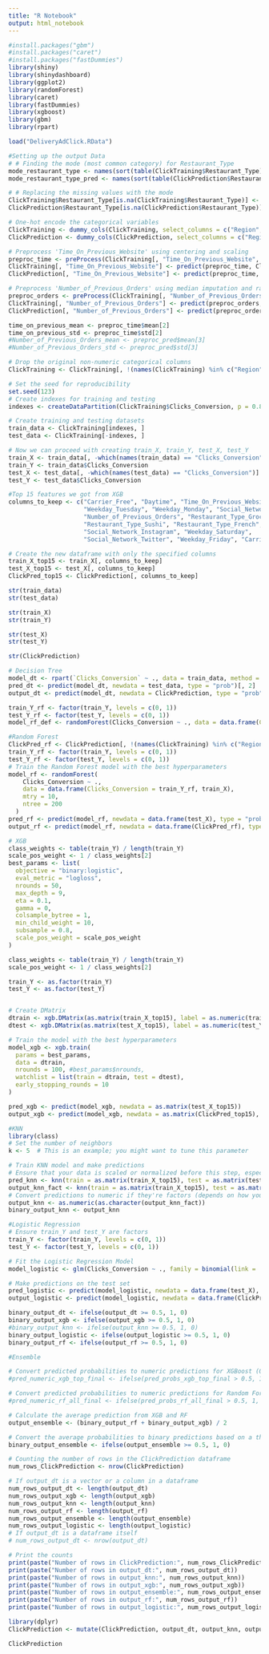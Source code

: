 ---
title: "R Notebook"
output: html_notebook
---



```{r}

#install.packages("gbm")
#install.packages("caret")
#install.packages("fastDummies")
library(shiny)
library(shinydashboard)
library(ggplot2)
library(randomForest)
library(caret)
library(fastDummies)
library(xgboost)
library(gbm)
library(rpart)
```


```{r}
load("DeliveryAdClick.RData")

#Setting up the output Data
# # Finding the mode (most common category) for Restaurant_Type
mode_restaurant_type <- names(sort(table(ClickTraining$Restaurant_Type), decreasing = TRUE))[1]
mode_restaurant_type_pred <- names(sort(table(ClickPrediction$Restaurant_Type), decreasing = TRUE))[1]

# # Replacing the missing values with the mode
ClickTraining$Restaurant_Type[is.na(ClickTraining$Restaurant_Type)] <- mode_restaurant_type
ClickPrediction$Restaurant_Type[is.na(ClickPrediction$Restaurant_Type)] <- mode_restaurant_type_pred

# One-hot encode the categorical variables
ClickTraining <- dummy_cols(ClickTraining, select_columns = c("Region", "Carrier", "Weekday", "Social_Network", "Restaurant_Type"))
ClickPrediction <- dummy_cols(ClickPrediction, select_columns = c("Region", "Carrier", "Weekday", "Social_Network", "Restaurant_Type"))

# Preprocess 'Time_On_Previous_Website' using centering and scaling
preproc_time <- preProcess(ClickTraining[, "Time_On_Previous_Website", drop = FALSE], method = c("center", "scale"))
ClickTraining[, "Time_On_Previous_Website"] <- predict(preproc_time, ClickTraining[, "Time_On_Previous_Website", drop = FALSE])
ClickPrediction[, "Time_On_Previous_Website"] <- predict(preproc_time, ClickPrediction[, "Time_On_Previous_Website", drop = FALSE])

# Preprocess 'Number_of_Previous_Orders' using median imputation and range normalization
preproc_orders <- preProcess(ClickTraining[, "Number_of_Previous_Orders", drop = FALSE], method = c("medianImpute", "range"))
ClickTraining[, "Number_of_Previous_Orders"] <- predict(preproc_orders, ClickTraining[, "Number_of_Previous_Orders", drop = FALSE])
ClickPrediction[, "Number_of_Previous_Orders"] <- predict(preproc_orders, ClickPrediction[, "Number_of_Previous_Orders", drop = FALSE])

time_on_previous_mean <- preproc_time$mean[2]
time_on_previous_std <- preproc_time$std[2]
#Number_of_Previous_Orders_mean <- preproc_pred$mean[3]
#Number_of_Previous_Orders_std <- preproc_pred$std[3]

# Drop the original non-numeric categorical columns
ClickTraining <- ClickTraining[, !(names(ClickTraining) %in% c("Region", "Carrier", "Weekday", "Social_Network", "Restaurant_Type"))]

# Set the seed for reproducibility
set.seed(123)
# Create indexes for training and testing
indexes <- createDataPartition(ClickTraining$Clicks_Conversion, p = 0.8, list = FALSE)

# Create training and testing datasets
train_data <- ClickTraining[indexes, ]
test_data <- ClickTraining[-indexes, ]

# Now we can proceed with creating train_X, train_Y, test_X, test_Y
train_X <- train_data[, -which(names(train_data) == "Clicks_Conversion")]
train_Y <- train_data$Clicks_Conversion
test_X <- test_data[, -which(names(test_data) == "Clicks_Conversion")]
test_Y <- test_data$Clicks_Conversion

#Top 15 features we got from XGB
columns_to_keep <- c("Carrier_Free", "Daytime", "Time_On_Previous_Website", 
                     "Weekday_Tuesday", "Weekday_Monday", "Social_Network_Facebook", 
                     "Number_of_Previous_Orders", "Restaurant_Type_Groceries", 
                     "Restaurant_Type_Sushi", "Restaurant_Type_French", 
                     "Social_Network_Instagram", "Weekday_Saturday", 
                     "Social_Network_Twitter", "Weekday_Friday", "Carrier_Bouygues")

# Create the new dataframe with only the specified columns
train_X_top15 <- train_X[, columns_to_keep]
test_X_top15 <- test_X[, columns_to_keep]
ClickPred_top15 <- ClickPrediction[, columns_to_keep]
```

```{r}
str(train_data)
str(test_data)
```


```{r}
str(train_X)
str(train_Y)
```

```{r}
str(test_X)
str(test_Y)
```
```{r}
str(ClickPrediction)
```


```{r}
# Decision Tree
model_dt <- rpart(`Clicks_Conversion` ~ ., data = train_data, method = "class")
pred_dt <- predict(model_dt, newdata = test_data, type = "prob")[, 2]
output_dt <- predict(model_dt, newdata = ClickPrediction, type = "prob")[, 2]
```



```{r}
train_Y_rf <- factor(train_Y, levels = c(0, 1))
test_Y_rf <- factor(test_Y, levels = c(0, 1))
model_rf_def <- randomForest(Clicks_Conversion ~ ., data = data.frame(Clicks_Conversion = train_Y_rf, train_X))
```


```{r}
#Random Forest
ClickPred_rf <- ClickPrediction[, !(names(ClickTraining) %in% c("Region", "Carrier", "Weekday", "Social_Network", "Restaurant_Type"))]
train_Y_rf <- factor(train_Y, levels = c(0, 1))
test_Y_rf <- factor(test_Y, levels = c(0, 1))
# Train the Random Forest model with the best hyperparameters
model_rf <- randomForest(
    Clicks_Conversion ~ .,
    data = data.frame(Clicks_Conversion = train_Y_rf, train_X),
    mtry = 10,
    ntree = 200
  )
pred_rf <- predict(model_rf, newdata = data.frame(test_X), type = "prob")[, 2]
output_rf <- predict(model_rf, newdata = data.frame(ClickPred_rf), type = "prob")[, 2]


```



```{r}

# XGB
class_weights <- table(train_Y) / length(train_Y)
scale_pos_weight <- 1 / class_weights[2]
best_params <- list(
  objective = "binary:logistic",
  eval_metric = "logloss",
  nrounds = 50,
  max_depth = 9,
  eta = 0.1,
  gamma = 0,
  colsample_bytree = 1,
  min_child_weight = 10,
  subsample = 0.8,
  scale_pos_weight = scale_pos_weight
)

class_weights <- table(train_Y) / length(train_Y)
scale_pos_weight <- 1 / class_weights[2]

train_Y <- as.factor(train_Y)
test_Y <- as.factor(test_Y)


# Create DMatrix
dtrain <- xgb.DMatrix(as.matrix(train_X_top15), label = as.numeric(train_Y) - 1)
dtest <- xgb.DMatrix(as.matrix(test_X_top15), label = as.numeric(test_Y) - 1)

# Train the model with the best hyperparameters
model_xgb <- xgb.train(
  params = best_params,
  data = dtrain,
  nrounds = 100, #best_params$nrounds,
  watchlist = list(train = dtrain, test = dtest),
  early_stopping_rounds = 10
)

pred_xgb <- predict(model_xgb, newdata = as.matrix(test_X_top15))
output_xgb <- predict(model_xgb, newdata = as.matrix(ClickPred_top15), type = "response")
```

```{r}
#KNN
library(class)
# Set the number of neighbors
k <- 5  # This is an example; you might want to tune this parameter

# Train KNN model and make predictions
# Ensure that your data is scaled or normalized before this step, especially for KNN
pred_knn <- knn(train = as.matrix(train_X_top15), test = as.matrix(test_X_top15), cl = train_Y, k = k)
output_knn_fact <- knn(train = as.matrix(train_X_top15), test = as.matrix(ClickPred_top15), cl = train_Y, k = k)
# Convert predictions to numeric if they're factors (depends on how your 'train_Y' is formatted)
output_knn <- as.numeric(as.character(output_knn_fact))
binary_output_knn <- output_knn
```

```{r}
#Logistic Regression
# Ensure train_Y and test_Y are factors
train_Y <- factor(train_Y, levels = c(0, 1))
test_Y <- factor(test_Y, levels = c(0, 1))

# Fit the Logistic Regression Model
model_logistic <- glm(Clicks_Conversion ~ ., family = binomial(link = 'logit'), data = data.frame(Clicks_Conversion = train_Y, train_X))

# Make predictions on the test set
pred_logistic <- predict(model_logistic, newdata = data.frame(test_X), type = "response")
output_logistic <- predict(model_logistic, newdata = data.frame(ClickPrediction), type = "response")
```


```{r}
binary_output_dt <- ifelse(output_dt >= 0.5, 1, 0)
binary_output_xgb <- ifelse(output_xgb >= 0.5, 1, 0)
#binary_output_knn <- ifelse(output_knn >= 0.5, 1, 0)
binary_output_logistic <- ifelse(output_logistic >= 0.5, 1, 0)
binary_output_rf <- ifelse(output_rf >= 0.5, 1, 0)

```

```{r}
#Ensemble

# Convert predicted probabilities to numeric predictions for XGBoost (0 or 1)
#pred_numeric_xgb_top_final <- ifelse(pred_probs_xgb_top_final > 0.5, 1, 0)

# Convert predicted probabilities to numeric predictions for Random Forest (0 or 1)
#pred_numeric_rf_all_final <- ifelse(pred_probs_rf_all_final > 0.5, 1, 0)

# Calculate the average prediction from XGB and RF
output_ensemble <- (binary_output_rf + binary_output_xgb) / 2

# Convert the average probabilities to binary predictions based on a threshold (e.g., 0.5)
binary_output_ensemble <- ifelse(output_ensemble >= 0.5, 1, 0)
```



```{r}
# Counting the number of rows in the ClickPrediction dataframe
num_rows_ClickPrediction <- nrow(ClickPrediction)

# If output_dt is a vector or a column in a dataframe
num_rows_output_dt <- length(output_dt)
num_rows_output_xgb <- length(output_xgb)
num_rows_output_knn <- length(output_knn)
num_rows_output_rf <- length(output_rf)
num_rows_output_ensemble <- length(output_ensemble)
num_rows_output_logistic <- length(output_logistic)
# If output_dt is a dataframe itself
# num_rows_output_dt <- nrow(output_dt)

# Print the counts
print(paste("Number of rows in ClickPrediction:", num_rows_ClickPrediction))
print(paste("Number of rows in output_dt:", num_rows_output_dt))
print(paste("Number of rows in output_knn:", num_rows_output_knn))
print(paste("Number of rows in output_xgb:", num_rows_output_xgb))
print(paste("Number of rows in output_ensemble:", num_rows_output_ensemble))
print(paste("Number of rows in output_rf:", num_rows_output_rf))
print(paste("Number of rows in output_logistic:", num_rows_output_logistic))

```



```{r}
library(dplyr)
ClickPrediction <- mutate(ClickPrediction, output_dt, output_knn, output_xgb, output_ensemble, output_logistic, output_rf, binary_output_dt, binary_output_knn, binary_output_xgb, binary_output_ensemble, binary_output_logistic, binary_output_rf)
```


```{r}
ClickPrediction
```



